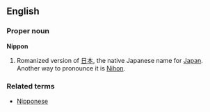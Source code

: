 ==English==
===Proper noun===
'''Nippon'''

#Romanized version of [[日本]], the native Japanese name for [[Japan]]. Another way to pronounce it is [[Nihon]].

===Related terms===
*[[Nipponese]]